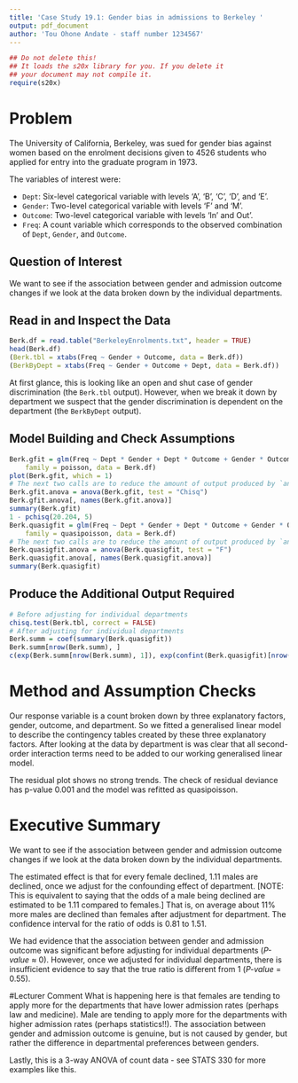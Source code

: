 ```yaml
---
title: 'Case Study 19.1: Gender bias in admissions to Berkeley '
output: pdf_document
author: 'Tou Ohone Andate - staff number 1234567'
---
```

```r
## Do not delete this!
## It loads the s20x library for you. If you delete it 
## your document may not compile it.
require(s20x)
```

# Problem
The University of California, Berkeley, was sued for gender bias against women based on the enrolment decisions given to 4526 students who applied for entry into the graduate program in 1973. 

The variables of interest were:

* `Dept`: Six-level categorical variable with levels 'A', 'B', 'C', 'D', and 'E'.
* `Gender`: Two-level categorical variable with levels 'F' and 'M'.
* `Outcome`: Two-level categorical variable with levels 'In' and Out'.
* `Freq`: A count variable which corresponds to the observed combination of `Dept`, `Gender`, and `Outcome`.

## Question of Interest
We want to see if the association between gender and admission outcome changes if we look at the data broken down by the individual departments.

## Read in and Inspect the Data
```r
Berk.df = read.table("BerkeleyEnrolments.txt", header = TRUE)
head(Berk.df)
(Berk.tbl = xtabs(Freq ~ Gender + Outcome, data = Berk.df))
(BerkByDept = xtabs(Freq ~ Gender + Outcome + Dept, data = Berk.df))
```

At first glance, this is looking like an open and shut case of gender discrimination (the `Berk.tbl` output). However, when we break it down by department we suspect that the gender discrimination is dependent on the department (the `BerkByDept` output).

## Model Building and Check Assumptions
```r
Berk.gfit = glm(Freq ~ Dept * Gender + Dept * Outcome + Gender * Outcome,
    family = poisson, data = Berk.df)
plot(Berk.gfit, which = 1)
# The next two calls are to reduce the amount of output produced by `anova'
Berk.gfit.anova = anova(Berk.gfit, test = "Chisq")
Berk.gfit.anova[, names(Berk.gfit.anova)]
summary(Berk.gfit)
1 - pchisq(20.204, 5)
Berk.quasigfit = glm(Freq ~ Dept * Gender + Dept * Outcome + Gender * Outcome,                 
    family = quasipoisson, data = Berk.df)
# The next two calls are to reduce the amount of output produced by `anova'
Berk.quasigfit.anova = anova(Berk.quasigfit, test = "F")
Berk.quasigfit.anova[, names(Berk.quasigfit.anova)]
summary(Berk.quasigfit)
```

## Produce the Additional Output Required
```r
# Before adjusting for individual departments
chisq.test(Berk.tbl, correct = FALSE)
# After adjusting for individual departments
Berk.summ = coef(summary(Berk.quasigfit))
Berk.summ[nrow(Berk.summ), ]
c(exp(Berk.summ[nrow(Berk.summ), 1]), exp(confint(Berk.quasigfit)[nrow(Berk.summ), ]))
```

# Method and Assumption Checks
Our response variable is a count broken down by three explanatory factors, gender, outcome, and department. So we fitted a generalised linear model to describe the contingency tables created by these three explanatory factors. After looking at the data by department is was clear that all second-order interaction terms need to be added to our working generalised linear model.

The residual plot shows no strong trends. The check of residual deviance has p-value 0.001 and the model was refitted as quasipoisson.

# Executive Summary
We want to see if the association between gender and admission outcome changes if we look at the data broken down by the individual departments.

The estimated effect is that for every female declined, 1.11 males are declined, once we adjust for the confounding effect of department. [NOTE: This is equivalent to saying that the odds of a male being declined are estimated to be 1.11 compared to females.] That is, on average about 11\% more males are declined than females after adjustment for department. The confidence interval for the ratio of odds is 0.81 to 1.51.

We had evidence that the association between gender and admission outcome was significant before adjusting for individual departments (_P-value_ $\approx$ 0). However, once we adjusted for individual departments, there is insufficient evidence to say that the true ratio is different from 1 (_P-value_ = 0.55).

#Lecturer Comment
What is happening here is that females are tending to apply more for the departments that have lower admission rates (perhaps law and medicine). Male are tending to apply more for the departments with higher admission rates (perhaps statistics!!). The association between gender and admission outcome is genuine, but is not caused by gender, but rather the difference in departmental preferences between genders.

Lastly, this is a 3-way ANOVA of count data - see STATS 330 for more examples like this.



